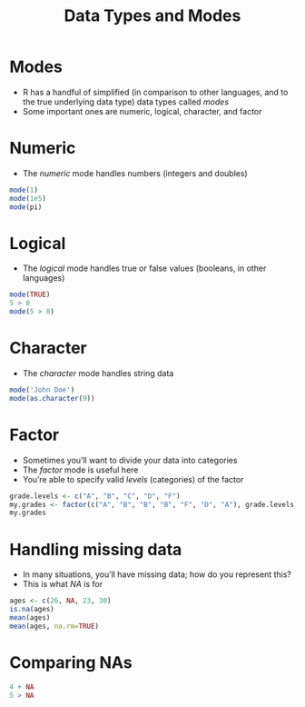 % Data Types and Modes

# Modes

- R has a handful of simplified (in comparison to other languages, and to the true underlying data type) data types called *modes*
- Some important ones are numeric, logical, character, and factor

# Numeric

- The *numeric* mode handles numbers (integers and doubles)
```{r}
mode(1)
mode(1e5)
mode(pi)
```

# Logical

- The *logical* mode handles true or false values (booleans, in other languages)
```{r}
mode(TRUE)
5 > 8
mode(5 > 8)
```

# Character

- The *character* mode handles string data
```{r}
mode('John Doe')
mode(as.character(9))
```

# Factor

- Sometimes you'll want to divide your data into categories
- The *factor* mode is useful here
- You're able to specify valid *levels* (categories) of the factor
```{r}
grade.levels <- c("A", "B", "C", "D", "F")
my.grades <- factor(c("A", "B", "B", "B", "F", "D", "A"), grade.levels)
my.grades
```

# Handling missing data

- In many situations, you'll have missing data; how do you represent this?
- This is what *NA* is for
```{r}
ages <- c(26, NA, 23, 30)
is.na(ages)
mean(ages)
mean(ages, na.rm=TRUE)
```

# Comparing NAs

```{r}
4 + NA
5 > NA
```